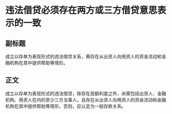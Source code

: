 # 违法借贷必须存在两方或三方借贷意思表示的一致
## 副标题
成立以存单为表现形式的违法借贷关系，需存在从出资人向用资人的资金流动和金融机构在其中提供帮助等情形。
## 正文
成立以存单为表现形式的违法借贷，除存在高额利差之外，尚需包括出资人、金融机构、用资人在内的至少三方当事人，且存在从出资人向用资人的资金流动和金融机构在其中提供帮助等情形，否则，应认定为一般存款关系。